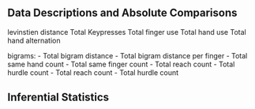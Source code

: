 ## Data Descriptions and Absolute Comparisons
levinstien distance 
Total Keypresses
Total finger use
Total hand use
Total hand alternation

bigrams:
  - Total bigram distance
  - Total bigram distance per finger
  - Total same hand count
    - Total same finger count
      - Total reach count
      - Total hurdle count
  - Total reach count
  - Total hurdle count

## Inferential Statistics

